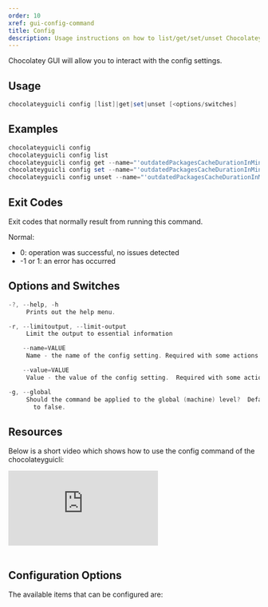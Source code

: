 ```yaml
---
order: 10
xref: gui-config-command
title: Config
description: Usage instructions on how to list/get/set/unset Chocolatey GUI config settings
---
```


Chocolatey GUI will allow you to interact with the config settings.

## Usage

```powershell
chocolateyguicli config [list]|get|set|unset [<options/switches]
```

## Examples

```powershell
chocolateyguicli config
chocolateyguicli config list
chocolateyguicli config get --name="'outdatedPackagesCacheDurationInMinutes'"
chocolateyguicli config set --name="'outdatedPackagesCacheDurationInMinutes'" --value="'60'"
chocolateyguicli config unset --name="'outdatedPackagesCacheDurationInMinutes'"
```

## Exit Codes

Exit codes that normally result from running this command.

Normal:

- 0: operation was successful, no issues detected
- -1 or 1: an error has occurred

## Options and Switches

```powershell
-?, --help, -h
     Prints out the help menu.

-r, --limitoutput, --limit-output
     Limit the output to essential information

    --name=VALUE
     Name - the name of the config setting. Required with some actions.

    --value=VALUE
     Value - the value of the config setting.  Required with some actions.

-g, --global
     Should the command be applied to the global (machine) level?  Defaults
       to false.
```

## Resources

Below is a short video which shows how to use the config command of the chocolateyguicli:

<p>
<div class="ratio ratio-16x9">
    <iframe src="https://www.youtube.com/embed/aRBrhn9-OCg?list=PL84yg23i9GBjAMY0OfHfn-MH4rviaccuc" frameborder="0" allow="autoplay; encrypted-media" allowfullscreen>
    </iframe>
</div>
<br>
</p>

## Configuration Options

The available items that can be configured are:

<AvailableSettings />
